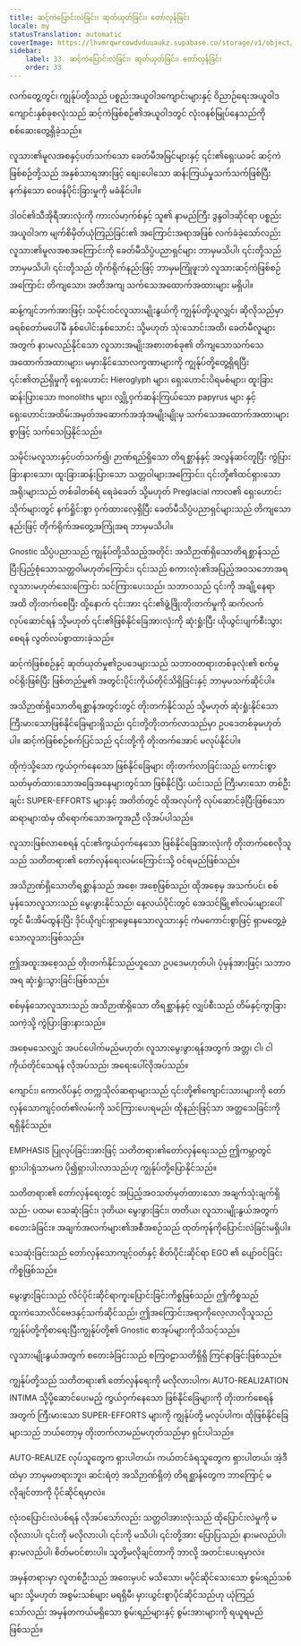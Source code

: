 ```yaml
---
title: ဆင့်ကဲပြောင်းလဲခြင်း၊ ဆုတ်ယုတ်ခြင်း၊ တော်လှန်ခြင်း
locale: my
statusTranslation: automatic
coverImage: https://lhvmrqwrcowdvduuaukz.supabase.co/storage/v1/object/public/strapi-uploads/small_cover-educacion-fundamental.webp-2d51a7828a2b1309555be27f7e2a61a0.webp
sidebar:
    label: 33. ဆင့်ကဲပြောင်းလဲခြင်း၊ ဆုတ်ယုတ်ခြင်း၊ တော်လှန်ခြင်း
    order: 33
---
```

လက်တွေ့တွင်၊ ကျွန်ုပ်တို့သည် ပစ္စည်းအယူဝါဒကျောင်းများနှင့် ဝိညာဉ်ရေးအယူဝါဒကျောင်းနှစ်ခုစလုံးသည် ဆင့်ကဲဖြစ်စဉ်၏အယူဝါဒတွင် လုံးဝနစ်မြုပ်နေသည်ကို စစ်ဆေးတွေ့ရှိခဲ့သည်။

လူသား၏မူလအစနှင့်ပတ်သက်သော ခေတ်မီအမြင်များနှင့် ၎င်း၏ရှေးယခင် ဆင့်ကဲဖြစ်စဉ်တို့သည် အနှစ်သာရအားဖြင့် စျေးပေါသော ဆန်းကြယ်မှုသက်သက်ဖြစ်ပြီး နက်နဲသော ဝေဖန်ပိုင်းခြားမှုကို မခံနိုင်ပါ။

ဒါဝင်၏သီအိုရီအားလုံးကို ကားလ်မာ့က်စ်နှင့် သူ၏ နာမည်ကြီး ဒွန္ဒ၀ါဒဆိုင်ရာ ပစ္စည်းအယူဝါဒက မျက်စိမှိတ်ယုံကြည်ခြင်း၏ အကြောင်းအရာအဖြစ် လက်ခံခဲ့သော်လည်း လူသား၏မူလအစအကြောင်းကို ခေတ်မီသိပ္ပံပညာရှင်များ ဘာမှမသိပါ၊ ၎င်းတို့သည် ဘာမှမသိပါ၊ ၎င်းတို့သည် တိုက်ရိုက်နည်းဖြင့် ဘာမှမကြုံဖူးဘဲ လူသားဆင့်ကဲဖြစ်စဉ်အကြောင်း တိကျသော၊ အတိအကျ သက်သေအထောက်အထားများ မရှိပါ။

ဆန့်ကျင်ဘက်အားဖြင့်၊ သမိုင်းဝင်လူသားမျိုးနွယ်ကို ကျွန်ုပ်တို့ယူလျှင်၊ ဆိုလိုသည်မှာ ခရစ်တော်မပေါ်မီ နှစ်ပေါင်းနှစ်သောင်း သို့မဟုတ် သုံးသောင်းအထိ၊ ခေတ်မီလူများအတွက် နားမလည်နိုင်သော လူသားအမျိုးအစားတစ်ခု၏ တိကျသောသက်သေအထောက်အထားများ၊ မမှားနိုင်သောလက္ခဏာများကို ကျွန်ုပ်တို့တွေ့ရှိရပြီး ၎င်း၏တည်ရှိမှုကို ရှေးဟောင်း Hieroglyph များ၊ ရှေးဟောင်းပိရမစ်များ၊ ထူးခြားဆန်းပြားသော monoliths များ၊ လျှို့ဝှက်ဆန်းကြယ်သော papyrus များ နှင့် ရှေးဟောင်းအထိမ်းအမှတ်အဆောက်အအုံအမျိုးမျိုးမှ သက်သေအထောက်အထားများစွာဖြင့် သက်သေပြနိုင်သည်။

သမိုင်းမလူသားနှင့်ပတ်သက်၍၊ ဉာဏ်ရည်ရှိသော တိရစ္ဆာန်နှင့် အလွန်ဆင်တူပြီး ကွဲပြားခြားနားသော၊ ထူးခြားဆန်းပြားသော သတ္တဝါများအကြောင်း၊ ၎င်းတို့၏ထင်ရှားသောအရိုးများသည် တစ်ခါတစ်ရံ ရေခဲခေတ် သို့မဟုတ် Preglacial ကာလ၏ ရှေးဟောင်းသိုက်များတွင် နက်ရှိုင်းစွာ ဝှက်ထားလေ့ရှိပြီး ခေတ်မီသိပ္ပံပညာရှင်များသည် တိကျသောနည်းဖြင့် တိုက်ရိုက်အတွေ့အကြုံအရ ဘာမှမသိပါ။

Gnostic သိပ္ပံပညာသည် ကျွန်ုပ်တို့သိသည့်အတိုင်း အသိဉာဏ်ရှိသောတိရစ္ဆာန်သည် ပြီးပြည့်စုံသောသတ္တဝါမဟုတ်ကြောင်း၊ ၎င်းသည် စကားလုံး၏အပြည့်အဝသဘောအရ လူသားမဟုတ်သေးကြောင်း သင်ကြားပေးသည်၊ သဘာဝသည် ၎င်းကို အချို့နေရာအထိ တိုးတက်စေပြီး ထို့နောက် ၎င်းအား ၎င်း၏ဖွံ့ဖြိုးတိုးတက်မှုကို ဆက်လက်လုပ်ဆောင်ရန် သို့မဟုတ် ၎င်း၏ဖြစ်နိုင်ခြေအားလုံးကို ဆုံးရှုံးပြီး ယိုယွင်းပျက်စီးသွားစေရန် လွတ်လပ်စွာထားခဲ့သည်။

ဆင့်ကဲဖြစ်စဉ်နှင့် ဆုတ်ယုတ်မှု၏ဥပဒေများသည် သဘာဝတရားတစ်ခုလုံး၏ စက်မှုဝင်ရိုးဖြစ်ပြီး ဖြစ်တည်မှု၏ အတွင်းပိုင်းကိုယ်တိုင်သိရှိခြင်းနှင့် ဘာမှမသက်ဆိုင်ပါ။

အသိဉာဏ်ရှိသောတိရစ္ဆာန်အတွင်းတွင် တိုးတက်နိုင်သည် သို့မဟုတ် ဆုံးရှုံးနိုင်သော ကြီးမားသောဖြစ်နိုင်ခြေများရှိသည်၊ ၎င်းတို့တိုးတက်လာသည်မှာ ဥပဒေတစ်ခုမဟုတ်ပါ။ ဆင့်ကဲဖြစ်စဉ်စက်ပြင်သည် ၎င်းတို့ကို တိုးတက်အောင် မလုပ်နိုင်ပါ။

ထိုကဲ့သို့သော ကွယ်ဝှက်နေသော ဖြစ်နိုင်ခြေများ တိုးတက်လာခြင်းသည် ကောင်းစွာသတ်မှတ်ထားသောအခြေအနေများတွင်သာ ဖြစ်နိုင်ပြီး ယင်းသည် ကြီးမားသော တစ်ဦးချင်း SUPER-EFFORTS များနှင့် အတိတ်တွင် ထိုအလုပ်ကို လုပ်ဆောင်ခဲ့ပြီးဖြစ်သော ဆရာများထံမှ ထိရောက်သောအကူအညီ လိုအပ်ပါသည်။

လူသားဖြစ်လာစေရန် ၎င်း၏ကွယ်ဝှက်နေသော ဖြစ်နိုင်ခြေအားလုံးကို တိုးတက်စေလိုသူသည် သတိတရား၏ တော်လှန်ရေးလမ်းကြောင်းသို့ ဝင်ရမည်ဖြစ်သည်။

အသိဉာဏ်ရှိသောတိရစ္ဆာန်သည် အစေ့၊ အစေ့ဖြစ်သည်၊ ထိုအစေ့မှ အသက်ပင်၊ စစ်မှန်သောလူသားသည် မွေးဖွားနိုင်သည်၊ နေ့လယ်ပိုင်းတွင် အေသင်မြို့၏လမ်းများပေါ်တွင် မီးအိမ်ထွန်းပြီး ဒိုင်ယိုဂျင်းရှာဖွေနေသောလူသားနှင့် ကံမကောင်းစွာဖြင့် ရှာမတွေ့ခဲ့သောလူသားဖြစ်သည်။

ဤအထူးအစေ့သည် တိုးတက်နိုင်သည်ဟူသော ဥပဒေမဟုတ်ပါ၊ ပုံမှန်အားဖြင့်၊ သဘာဝအရ ဆုံးရှုံးသွားခြင်းဖြစ်သည်။

စစ်မှန်သောလူသားသည် အသိဉာဏ်ရှိသော တိရစ္ဆာန်နှင့် လျှပ်စီးသည် တိမ်နှင့်ကွာခြားသကဲ့သို့ ကွဲပြားခြားနားသည်။

အစေ့မသေလျှင် အပင်ပေါက်မည်မဟုတ်၊ လူသားမွေးဖွားရန်အတွက် အတ္တ၊ ငါ၊ ငါကိုယ်တိုင်သေရန် လိုအပ်သည်၊ အရေးပေါ်လိုအပ်သည်။

ကျောင်း၊ ကောလိပ်နှင့် တက္ကသိုလ်ဆရာများသည် ၎င်းတို့၏ကျောင်းသားများကို တော်လှန်သောကျင့်ဝတ်၏လမ်းကို သင်ကြားပေးရမည်၊ ထိုနည်းဖြင့်သာ အတ္တသေခြင်းကို ရရှိနိုင်သည်။

EMPHASIS ပြုလုပ်ခြင်းအားဖြင့် သတိတရား၏တော်လှန်ရေးသည် ဤကမ္ဘာတွင် ရှားပါးရုံသာမက ပို၍ရှားပါးလာသည်ဟု ကျွန်ုပ်တို့ပြောနိုင်သည်။

သတိတရား၏ တော်လှန်ရေးတွင် အပြည့်အဝသတ်မှတ်ထားသော အချက်သုံးချက်ရှိသည်- ပထမ၊ သေဆုံးခြင်း၊ ဒုတိယ၊ မွေးဖွားခြင်း၊ တတိယ၊ လူသားမျိုးနွယ်အတွက် စတေးခံခြင်း။ အချက်အလက်များ၏အစီအစဉ်သည် ထုတ်ကုန်ကိုပြောင်းလဲခြင်းမရှိပါ။

သေဆုံးခြင်းသည် တော်လှန်သောကျင့်ဝတ်နှင့် စိတ်ပိုင်းဆိုင်ရာ EGO ၏ ပျော်ဝင်ခြင်းကိစ္စဖြစ်သည်။

မွေးဖွားခြင်းသည် လိင်ပိုင်းဆိုင်ရာကူးပြောင်းခြင်းကိစ္စဖြစ်သည်၊ ဤကိစ္စသည် ထူးကဲသောလိင်ဗေဒနှင့်သက်ဆိုင်သည်၊ ဤအကြောင်းအရာကိုလေ့လာလိုသူသည်ကျွန်ုပ်တို့ကိုစာရေးပြီးကျွန်ုပ်တို့၏ Gnostic စာအုပ်များကိုသိသင့်သည်။

လူသားမျိုးနွယ်အတွက် စတေးခံခြင်းသည် စကြဝဠာသတိရှိရှိ ကြင်နာခြင်းဖြစ်သည်။

ကျွန်ုပ်တို့သည် သတိတရား၏ တော်လှန်ရေးကို မလိုလားပါက၊ AUTO-REALI2ATION INTIMA သို့ပို့ဆောင်ပေးမည့် ကွယ်ဝှက်နေသော ဖြစ်နိုင်ခြေများကို တိုးတက်စေရန်အတွက် ကြီးမားသော SUPER-EFFORTS များကို ကျွန်ုပ်တို့ မလုပ်ပါက၊ ထိုဖြစ်နိုင်ခြေများသည် ဘယ်တော့မှ တိုးတက်လာမည်မဟုတ်သည်မှာ ရှင်းပါသည်။

AUTO-REALIZE လုပ်သူတွေက ရှားပါတယ်၊ ကယ်တင်ခံရသူတွေက ရှားပါတယ်၊ အဲ့ဒီထဲမှာ ဘာမှမတရားဘူး၊ ဆင်းရဲတဲ့ အသိဉာဏ်ရှိတဲ့ တိရစ္ဆာန်တွေက ဘာကြောင့် မလိုချင်တာကို ပိုင်ဆိုင်ရမှာလဲ။

လုံးဝပြောင်းလဲပစ်ရန် လိုအပ်သော်လည်း သတ္တဝါအားလုံးသည် ထိုပြောင်းလဲမှုကို မလိုလားပါ၊ ၎င်းကို မလိုလားပါ၊ ၎င်းကို မသိပါ၊ ၎င်းတို့အား ပြောပြသည်၊ နားမလည်ပါ၊ နားမလည်ပါ၊ စိတ်မဝင်စားပါ။ သူတို့မလိုချင်တာကို ဘာလို့ အတင်းပေးရမှာလဲ။

အမှန်တရားမှာ လူတစ်ဦးသည် အဝေးမှပင် မသိသော၊ မပိုင်ဆိုင်သေးသော စွမ်းရည်သစ်များ သို့မဟုတ် အစွမ်းသစ်များ မရရှိမီ၊ မှားယွင်းစွာပိုင်ဆိုင်သည်ဟု ယုံကြည်သော်လည်း အမှန်တကယ်မရှိသော စွမ်းရည်များနှင့် စွမ်းအားများကို ရယူရမည်ဖြစ်သည်။

